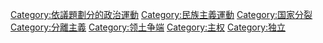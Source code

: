 {{Catnav|頁面分類|地理|国家|有争议的地区}}
{{Commonscat|Independence movements}}

[[Category:依議題劃分的政治運動|Category:依議題劃分的政治運動]]
[[Category:民族主義運動|Category:民族主義運動]]
[[Category:国家分裂|Category:国家分裂]]
[[Category:分離主義|Category:分離主義]]
[[Category:领土争端|Category:领土争端]]
[[Category:主权|Category:主权]]
[[Category:独立|Category:独立]]